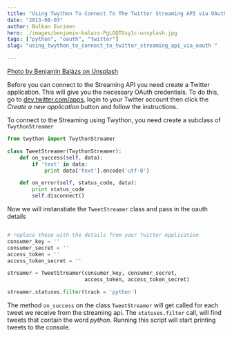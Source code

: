 ```yaml
---
title: "Using Twython To Connect To The Twitter Streaming API via OAuth"
date: "2013-08-03"
author: Bulkan Evcimen
hero: ./images/benjamin-balazs-PgLOQTUsy1c-unsplash.jpg
tags: ["python", "oauth", "twitter"]
slug: "using_twython_to_connect_to_twitter_streaming_api_via_oauth "

---
```


[Photo by Benjamin Balázs on Unsplash](https://unsplash.com/photos/PgLOQTUsy1c)

Before you can connect to the Streaming API you need create a Twitter application. This will give you the necessary OAuth credentials. To do this, go to [dev.twitter.com/apps](https://dev.twitter.com/apps), login to your Twitter account then click the _Create a new application_ button and follow the instructions.

To connect to the Streaming using Twython, you need create a subclass of `TwythonStreamer`

```python
from twython import TwythonStreamer

class TweetStreamer(TwythonStreamer):
    def on_success(self, data):
        if 'text' in data:
            print data['text'].encode('utf-8')

    def on_error(self, status_code, data):
        print status_code
        self.disconnect()
```

Now we will instanstiate the `TweetStreamer` class and pass in the oauth details

```python

# replace these with the details from your Twitter Application
consumer_key = ''
consumer_secret = ''
access_token = ''
access_token_secret = ''

streamer = TweetStreamer(consumer_key, consumer_secret,
                         access_token, access_token_secret)

streamer.statuses.filter(track = 'python')
```

The method `on_success` on the class `TweetStreamer` will get called for each tweet we receive from the streaming api. The `statuses.filter` call, will find tweets that contain the word _python_. Running this script will start printing tweets to the console.
